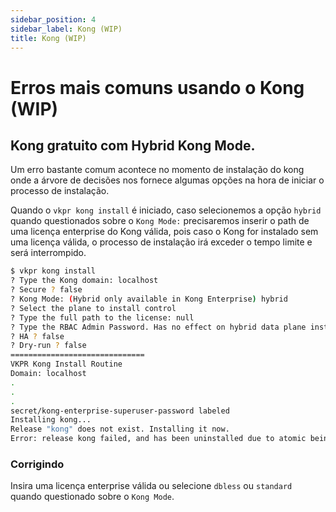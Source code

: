 ```yaml
---
sidebar_position: 4
sidebar_label: Kong (WIP)
title: Kong (WIP)
---
```


# Erros mais comuns usando o Kong (WIP)

## Kong gratuito com Hybrid Kong Mode.

Um erro bastante comum acontece no momento de instalação do kong onde a árvore de decisões nos fornece algumas opções na hora de iniciar o processo de instalação. 

Quando o `vkpr kong install` é iniciado, caso selecionemos a opção `hybrid` quando questionados sobre o `Kong Mode:` precisaremos inserir o path de uma licença enterprise do Kong válida, pois caso o Kong for instalado sem uma licença válida, o processo de instalação irá exceder o tempo limite e será interrompido. 

```sh
$ vkpr kong install
? Type the Kong domain: localhost
? Secure ? false
? Kong Mode: (Hybrid only available in Kong Enterprise) hybrid
? Select the plane to install control
? Type the full path to the license: null
? Type the RBAC Admin Password. Has no effect on hybrid data plane installations: vkpr123
? HA ? false
? Dry-run ? false
==============================
VKPR Kong Install Routine
Domain: localhost
.
.
.
secret/kong-enterprise-superuser-password labeled
Installing kong...
Release "kong" does not exist. Installing it now.
Error: release kong failed, and has been uninstalled due to atomic being set: timed out waiting for the condition
```

### Corrigindo

Insira uma licença enterprise válida ou selecione `dbless` ou `standard` quando questionado sobre o `Kong Mode`.